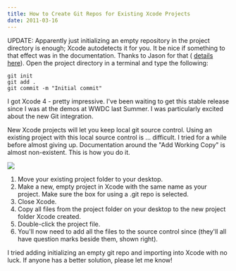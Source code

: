 ```yaml
---
title: How to Create Git Repos for Existing Xcode Projects
date: 2011-03-16
---
```



UPDATE: Apparently just initializing an empty repository in the project directory is enough; Xcode autodetects it for you. It be nice if something to that effect was in the documentation. Thanks to Jason for that ( [details here](http://nearthespeedoflight.com/article/creating_a_git_repository_for_an_existing_xcode_project)). Open the project directory in a terminal and type the following:

```
git init
git add .
git commit -m "Initial commit"
```

I got Xcode 4 - pretty impressive. I've been waiting to get this stable release since I was at the demos at WWDC last Summer. I was particularly excited about the new Git integration.

New Xcode projects will let you keep local git source control. Using an existing project with this local source control is ... difficult. I tried for a while before almost giving up. Documentation around the "Add Working Copy" is almost non-existent. This is how you do it.&nbsp;

 ![](B93D170E536F4CCB96745E65B9195089.png)
1. Move your existing project folder to your desktop.
2. Make a new, empty project in Xcode with the same name as your project. Make sure the box for using a .git repo is selected.
3. Close Xcode.
4. Copy all files from the project folder on your desktop to the new project folder Xcode created.
5. Double-click the project file.
6. You'll now need to add all the files to the source control since (they'll all have question marks beside them, shown right).

I tried adding initializing an empty git repo and importing into Xcode with no luck. If anyone has a better solution, please let me know!


  